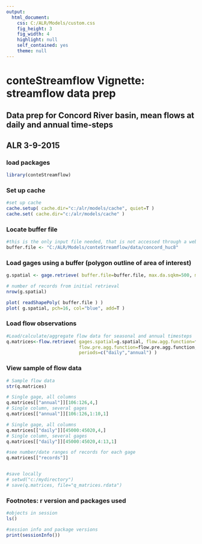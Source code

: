 ```yaml
---
output:
  html_document:
    css: C:/ALR/Models/custom.css
    fig_height: 3
    fig_width: 4
    highlight: null
    self_contained: yes
    theme: null
---
```


# conteStreamflow Vignette: streamflow data prep 
## Data prep for Concord River basin, mean flows at daily and annual time-steps
## ALR 3-9-2015

### load packages
```r

library(conteStreamflow)

```

### Set up cache 
```r

#set up cache
cache.setup( cache.dir="c:/alr/models/cache", quiet=T )
cache.set( cache.dir="c:/alr/models/cache" )

```

### Locate buffer file
```r

#this is the only input file needed, that is not accessed through a web service, or downloaded/cached from felek
buffer.file <- "C:/ALR/Models/conteStreamflow/data/concord_huc8"

```

### Load gages using a buffer (polygon outline of area of interest)
```r
g.spatial <- gage.retrieve( buffer.file=buffer.file, max.da.sqkm=500, min.da.sqkm=0 )

# number of records from initial retrieval
nrow(g.spatial)

plot( readShapePoly( buffer.file ) )
plot( g.spatial, pch=16, col="blue", add=T )

```


### Load flow observations
```r

#Load/calculate/aggregate flow data for seasonal and annual timesteps
q.matrices<-flow.retrieve( gages.spatial=g.spatial, flow.agg.function=flow.agg.function, 
                           flow.pre.agg.function=flow.pre.agg.function,
                           periods=c("daily","annual") )


```


### View sample of flow data
```r
# Sample flow data
str(q.matrices)

# Single gage, all columns
q.matrices[["annual"]][106:126,4,]
# Single column, several gages
q.matrices[["annual"]][106:126,1:10,1]

# Single gage, all columns
q.matrices[["daily"]][45000:45020,4,]
# Single column, several gages
q.matrices[["daily"]][45000:45020,4:13,1]

#see number/date ranges of records for each gage
q.matrices[["records"]]


#save locally
# setwd("c:/mydirectory")
# save(q.matrices, file="q_matrices.rdata")

```



### Footnotes: r version and packages used
```r
#objects in session
ls()

#session info and package versions
print(sessionInfo()) 

```


